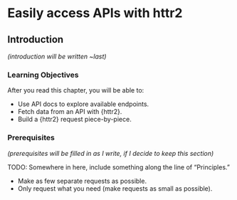 # Easily access APIs with httr2 {#sec-httr2}

## Introduction

*(introduction will be written \~last)*

### Learning Objectives

After you read this chapter, you will be able to:

-   Use API docs to explore available endpoints.
-   Fetch data from an API with {httr2}.
-   Build a {httr2} request piece-by-piece.

### Prerequisites

*(prerequisites will be filled in as I write, if I decide to keep this section)*

TODO: Somewhere in here, include something along the line of "Principles."

-   Make as few separate requests as possible.
-   Only request what you need (make requests as small as possible).

